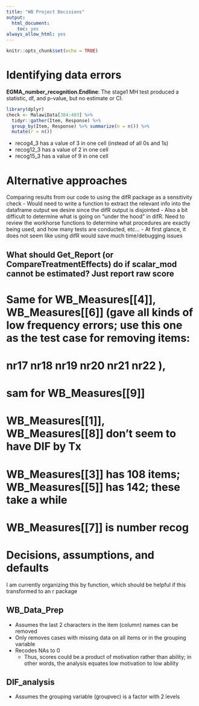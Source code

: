 ```yaml
---
title: "WB Project Decisions"
output:
  html_document:
    toc: yes
always_allow_html: yes
---
```


```r
knitr::opts_chunk$set(echo = TRUE)
```

# Identifying data errors

**EGMA_number_recognition.Endline**: The stage1 MH test produced a statistic, df, and p-value, but no estimate or CI.

```r
library(dplyr)
check <- MalawiData[384:403] %>%
  tidyr::gather(Item, Response) %>%
  group_by(Item, Response) %>% summarize(n = n()) %>%
  mutate(r = n())
```

 - recog4_3 has a value of 3 in one cell (instead of all 0s and 1s)
 - recog12_3 has a value of 2 in one cell
 - recog15_3 has a value of 9 in one cell
 

# Alternative approaches

Comparing results from our code to using the difR package as a sensitivity check
 - Would need to write a function to extract the relevant info into the dataframe output we desire since the difR output is disjointed
 - Also a bit difficult to determine what is going on "under the hood" in difR. Need to review the workhorse functions to determine what procedures are exactly being used, and how many tests are conducted, etc...
 - At first glance, it does not seem like using difR would save much time/debugging issues 


## What should Get_Report (or CompareTreatmentEffects) do if scalar_mod cannot be estimated? Just report raw score
# Same for WB_Measures[[4]], WB_Measures[[6]] (gave all kinds of low frequency errors; use this one as the test case for removing items:
# nr17 nr18 nr19 nr20 nr21 nr22 ),
# sam for WB_Measures[[9]] 
# WB_Measures[[1]], WB_Measures[[8]] don't seem to have DIF by Tx
# WB_Measures[[3]] has 108 items; WB_Measures[[5]] has 142; these take a while
# WB_Measures[[7]] is number recog



# Decisions, assumptions, and defaults

I am currently organizing this by function, which should be helpful if this transformed to an r package

## WB_Data_Prep

 - Assumes the last 2 characters in the item (column) names can be removed
 - Only removes cases with missing data on all items or in the grouping variable
 - Recodes NAs to 0
   - Thus, scores could be a product of motivation rather than ability; in other words, the analysis equates low motivation to low ability  



## DIF_analysis

 - Assumes the grouping variable (groupvec) is a factor with 2 levels


